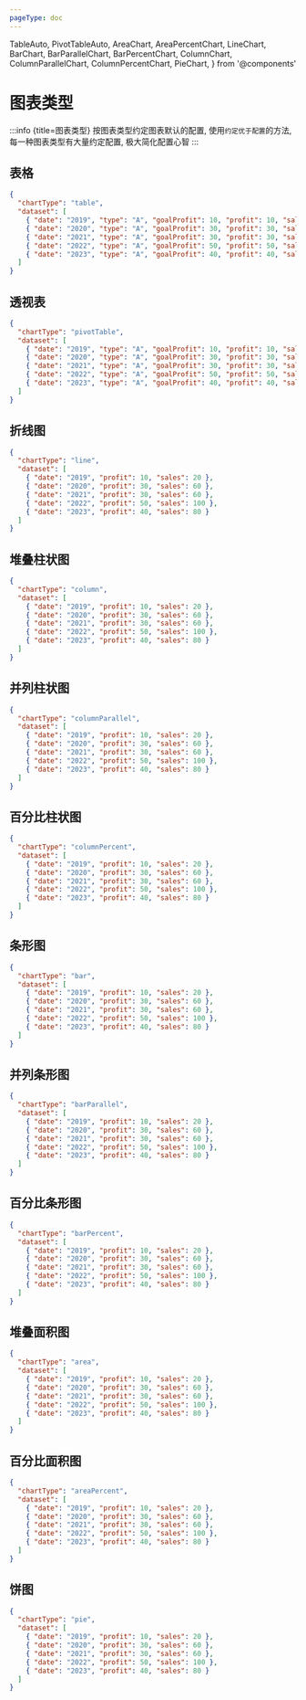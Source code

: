 ```yaml
---
pageType: doc
---
```


  TableAuto,
  PivotTableAuto,
  AreaChart,
  AreaPercentChart,
  LineChart,
  BarChart,
  BarParallelChart,
  BarPercentChart,
  ColumnChart,
  ColumnParallelChart,
  ColumnPercentChart,
  PieChart,
} from '@components'

# 图表类型

:::info {title=图表类型} 按图表类型约定图表默认的配置, 使用`约定优于配置`的方法, 每一种图表类型有大量约定配置, 极大简化配置心智 :::

## 表格

<TableAuto />

```json title="表格" {2}
{
  "chartType": "table",
  "dataset": [
    { "date": "2019", "type": "A", "goalProfit": 10, "profit": 10, "sales": 100, "leftCount": 1, "salesCount": 100 },
    { "date": "2020", "type": "A", "goalProfit": 30, "profit": 30, "sales": 320, "leftCount": 2, "salesCount": 200 },
    { "date": "2021", "type": "A", "goalProfit": 30, "profit": 30, "sales": 300, "leftCount": 3, "salesCount": 300 },
    { "date": "2022", "type": "A", "goalProfit": 50, "profit": 50, "sales": 240, "leftCount": 4, "salesCount": 400 },
    { "date": "2023", "type": "A", "goalProfit": 40, "profit": 40, "sales": 500, "leftCount": 5, "salesCount": 500 }
  ]
}
```

## 透视表

<PivotTableAuto />

```json title="透视表" {2}
{
  "chartType": "pivotTable",
  "dataset": [
    { "date": "2019", "type": "A", "goalProfit": 10, "profit": 10, "sales": 100, "leftCount": 1, "salesCount": 100 },
    { "date": "2020", "type": "A", "goalProfit": 30, "profit": 30, "sales": 320, "leftCount": 2, "salesCount": 200 },
    { "date": "2021", "type": "A", "goalProfit": 30, "profit": 30, "sales": 300, "leftCount": 3, "salesCount": 300 },
    { "date": "2022", "type": "A", "goalProfit": 50, "profit": 50, "sales": 240, "leftCount": 4, "salesCount": 400 },
    { "date": "2023", "type": "A", "goalProfit": 40, "profit": 40, "sales": 500, "leftCount": 5, "salesCount": 500 }
  ]
}
```

## 折线图

<LineChart />

```json title="折线图" {2}
{
  "chartType": "line",
  "dataset": [
    { "date": "2019", "profit": 10, "sales": 20 },
    { "date": "2020", "profit": 30, "sales": 60 },
    { "date": "2021", "profit": 30, "sales": 60 },
    { "date": "2022", "profit": 50, "sales": 100 },
    { "date": "2023", "profit": 40, "sales": 80 }
  ]
}
```

## 堆叠柱状图

<ColumnChart />

```json title="堆叠柱状图" {2}
{
  "chartType": "column",
  "dataset": [
    { "date": "2019", "profit": 10, "sales": 20 },
    { "date": "2020", "profit": 30, "sales": 60 },
    { "date": "2021", "profit": 30, "sales": 60 },
    { "date": "2022", "profit": 50, "sales": 100 },
    { "date": "2023", "profit": 40, "sales": 80 }
  ]
}
```

## 并列柱状图

<ColumnParallelChart />

```json title="并列柱状图"  {2}
{
  "chartType": "columnParallel",
  "dataset": [
    { "date": "2019", "profit": 10, "sales": 20 },
    { "date": "2020", "profit": 30, "sales": 60 },
    { "date": "2021", "profit": 30, "sales": 60 },
    { "date": "2022", "profit": 50, "sales": 100 },
    { "date": "2023", "profit": 40, "sales": 80 }
  ]
}
```

## 百分比柱状图

<ColumnPercentChart />

```json title="百分比柱状图"  {2}
{
  "chartType": "columnPercent",
  "dataset": [
    { "date": "2019", "profit": 10, "sales": 20 },
    { "date": "2020", "profit": 30, "sales": 60 },
    { "date": "2021", "profit": 30, "sales": 60 },
    { "date": "2022", "profit": 50, "sales": 100 },
    { "date": "2023", "profit": 40, "sales": 80 }
  ]
}
```

## 条形图

<BarChart />

```json title="条形图" {2}
{
  "chartType": "bar",
  "dataset": [
    { "date": "2019", "profit": 10, "sales": 20 },
    { "date": "2020", "profit": 30, "sales": 60 },
    { "date": "2021", "profit": 30, "sales": 60 },
    { "date": "2022", "profit": 50, "sales": 100 },
    { "date": "2023", "profit": 40, "sales": 80 }
  ]
}
```

## 并列条形图

<BarParallelChart />

```json title="并列条形图"  {2}
{
  "chartType": "barParallel",
  "dataset": [
    { "date": "2019", "profit": 10, "sales": 20 },
    { "date": "2020", "profit": 30, "sales": 60 },
    { "date": "2021", "profit": 30, "sales": 60 },
    { "date": "2022", "profit": 50, "sales": 100 },
    { "date": "2023", "profit": 40, "sales": 80 }
  ]
}
```

## 百分比条形图

<BarPercentChart />

```json title="百分比条形图"  {2}
{
  "chartType": "barPercent",
  "dataset": [
    { "date": "2019", "profit": 10, "sales": 20 },
    { "date": "2020", "profit": 30, "sales": 60 },
    { "date": "2021", "profit": 30, "sales": 60 },
    { "date": "2022", "profit": 50, "sales": 100 },
    { "date": "2023", "profit": 40, "sales": 80 }
  ]
}
```

## 堆叠面积图

<AreaChart />

```json title="堆叠面积图" {2}
{
  "chartType": "area",
  "dataset": [
    { "date": "2019", "profit": 10, "sales": 20 },
    { "date": "2020", "profit": 30, "sales": 60 },
    { "date": "2021", "profit": 30, "sales": 60 },
    { "date": "2022", "profit": 50, "sales": 100 },
    { "date": "2023", "profit": 40, "sales": 80 }
  ]
}
```

## 百分比面积图

<AreaPercentChart />

```json title="百分比面积图" {2}
{
  "chartType": "areaPercent",
  "dataset": [
    { "date": "2019", "profit": 10, "sales": 20 },
    { "date": "2020", "profit": 30, "sales": 60 },
    { "date": "2021", "profit": 30, "sales": 60 },
    { "date": "2022", "profit": 50, "sales": 100 },
    { "date": "2023", "profit": 40, "sales": 80 }
  ]
}
```

## 饼图

<PieChart />

```json title="饼图" {2}
{
  "chartType": "pie",
  "dataset": [
    { "date": "2019", "profit": 10, "sales": 20 },
    { "date": "2020", "profit": 30, "sales": 60 },
    { "date": "2021", "profit": 30, "sales": 60 },
    { "date": "2022", "profit": 50, "sales": 100 },
    { "date": "2023", "profit": 40, "sales": 80 }
  ]
}
```
